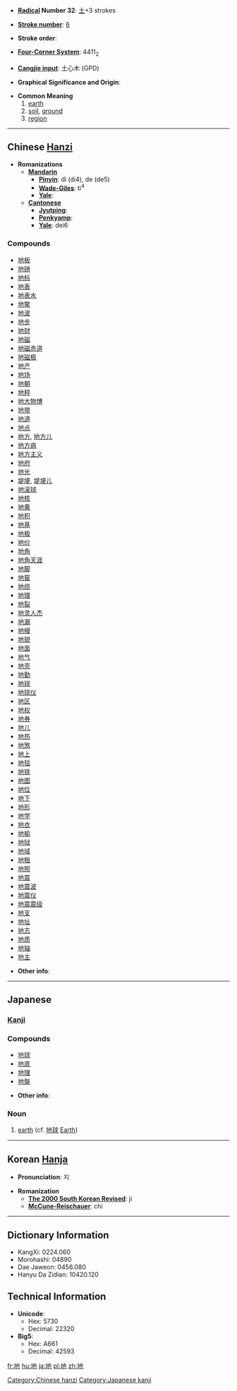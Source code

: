 * '''[[Wiktionary:Chinese radical index| Radical]] Number 32''': [[Wiktionary:Chinese radical index 土|土]]+3 strokes

* '''[[Wiktionary:Chinese total strokes index|Stroke number]]''': [[Wiktionary:Chinese total strokes index 6|6]]

* '''Stroke order''': 

* '''[[Wiktionary:Chinese four corner index|Four-Corner System]]''': 4411<sub>2</sub>

* '''[[Wiktionary:Chinese Cangjie index|Cangjie input]]''': 土心木 (GPD)

* '''Graphical Significance and Origin''': 

* '''Common Meaning'''
*#[[earth]]
*# [[soil]], [[ground]]
*# [[region]]

----

== Chinese [[Hanzi]] ==

* '''Romanizations'''
** '''[[Mandarin]]'''
*** '''[[Pinyin]]''': dì (di4), de (de5)
*** '''[[Wade-Giles]]''': ti<sup>4</sup>
*** '''[[Yale]]''': 
** '''[[Cantonese]]'''
*** '''[[Jyutping]]''':
*** '''[[Penkyamp]]''': 
*** '''[[Yale]]''': dei6

===Compounds===
*[[地板]]
*[[地磅]]
*[[地标]]
*[[地表]]
*[[地表水]]
*[[地鳖]]
*[[地波]]
*[[地步]]
*[[地财]]
*[[地磁]]
*[[地磁赤道]]
*[[地磁极]]
*[[地产]]
*[[地场]]
*[[地朝]]
*[[地秤]]
*[[地大物博]]
*[[地带]]
*[[地道]]
*[[地点]]
*[[地方]], [[地方儿]]
*[[地方病]]
*[[地方主义]]
*[[地府]]
*[[地光]]
*[[堤埂]], [[堤埂儿]]
*[[地滚球]]
*[[地核]]
*[[地黄]]
*[[地积]]
*[[地基]]
*[[地极]]
*[[地价]]
*[[地角]]
*[[地角天涯]]
*[[地脚]]
*[[地窖]]
*[[地缆]]
*[[地理]]
*[[地裂]]
*[[地灵人杰]]
*[[地漏]]
*[[地幔]]
*[[地貌]]
*[[地面]]
*[[地气]]
*[[地壳]]
*[[地勤]]
*[[地球]]
*[[地球仪]]
*[[地区]]
*[[地权]]
*[[地券]]
*[[地儿]]
*[[地热]]
*[[地煞]]
*[[地上]]
*[[地毯]]
*[[地铁]]
*[[地图]]
*[[地位]]
*[[地下]]
*[[地形]]
*[[地学]]
*[[地衣]]
*[[地榆]]
*[[地狱]]
*[[地域]]
*[[地租]]
*[[地照]]
*[[地震]]
*[[地震波]]
*[[地震仪]]
*[[地震震级]]
*[[地支]]
*[[地址]]
*[[地志]]
*[[地质]]
*[[地轴]]
*[[地主]]

* '''Other info''': 

----

==Japanese==
===[[Kanji]]===
{{kanji|
|[[ち]] (''chi''), [[じ]] (''ji'')
|(''tsuchi'')
|rs=土03
|grade=2}}
===Compounds===
*[[地球]]
*[[地底]]
*[[地理]]
*[[地盤]]

* '''Other info''':  

===Noun===
{{ja-noun|k|hira=ち|rom=chi}}
#[[earth]] (cf. [[地球]] [[Earth]])
----

== Korean [[Hanja]] ==

* '''Pronunciation''': 지

* '''Romanization'''
** '''[[The 2000 South Korean Revised Romanization|The 2000 South Korean Revised]]''': ji
** '''[[McCune-Reischauer]]''': chi

----

== Dictionary Information ==

* KangXi: 0224.060
* Morohashi: 04890
* Dae Jaweon: 0456.080
* Hanyu Da Zidian: 10420.120

== Technical Information ==

* '''Unicode''':
** Hex: 5730
** Decimal: 22320
* '''Big5''':
** Hex: A661
** Decimal: 42593

[[Category:Chinese hanzi]]
[[Category:Japanese kanji]]

[[fr:地]]
[[hu:地]]
[[ja:地]]
[[pl:地]]
[[zh:地]]